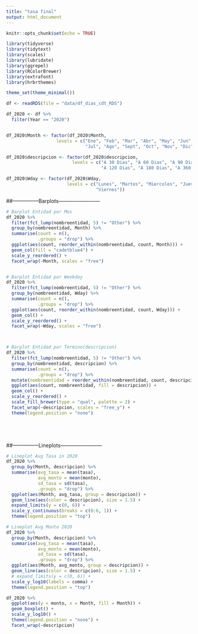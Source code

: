 ```yaml
---
title: "tasa final"
output: html_document
---
```


```r
knitr::opts_chunk$set(echo = TRUE)
```

```r
library(tidyverse)
library(tidytext)
library(scales)
library(lubridate)
library(ggrepel)
library(RColorBrewer)
library(extrafont)
library(hrbrthemes)

theme_set(theme_minimal())

df <- readRDS(file = "data/df_dias_cdt_RDS")

df_2020 <- df %>% 
  filter(Year == "2020")


df_2020$Month <- factor(df_2020$Month,
                   levels = c("Ene", "Feb", "Mar", "Abr", "May", "Jun",
                              "Jul", "Ago", "Sept", "Oct", "Nov", "Dic"))

df_2020$descripcion <- factor(df_2020$descripcion,
                         levels = c("A 30 Dias", "A 60 Dias", "A 90 Dias",
                                    "A 120 Dias", "A 180 Dias", "A 360 Dias"))

df_2020$Wday <- factor(df_2020$Wday,
                       levels = c("Lunes", "Martes", "Miercoles", "Jueves",
                                  "Viernes"))
```

##---------------Barplots------------------------

```r
# Barplot Entidad por Mes
df_2020 %>% 
  filter(fct_lump(nombreentidad, 5) != "Other") %>% 
  group_by(nombreentidad, Month) %>%
  summarise(count = n(),
            .groups = "drop") %>% 
  ggplot(aes(count, reorder_within(nombreentidad, count, Month))) +
  geom_col(fill = "cadetblue4") +
  scale_y_reordered() +
  facet_wrap(~Month, scales = "free")


# Barplot Entidad por Weekday
df_2020 %>% 
  filter(fct_lump(nombreentidad, 5) != "Other") %>% 
  group_by(nombreentidad, Wday) %>%
  summarise(count = n(),
            .groups = "drop") %>% 
  ggplot(aes(count, reorder_within(nombreentidad, count, Wday))) +
  geom_col() +
  scale_y_reordered() +
  facet_wrap(~Wday, scales = "free")



# Barplot Entidad por Termino(descripcion)
df_2020 %>% 
  filter(fct_lump(nombreentidad, 5) != "Other") %>% 
  group_by(nombreentidad, descripcion) %>% 
  summarise(count = n(),
            .groups = "drop") %>% 
  mutate(nombreentidad = reorder_within(nombreentidad, count, descripcion)) %>% 
  ggplot(aes(count, nombreentidad, fill = descripcion)) +
  geom_col() +
  scale_y_reordered() +
  scale_fill_brewer(type = "qual", palette = 2) +
  facet_wrap(~descripcion, scales = "free_y") +
  theme(legend.position = "none")



  
```








##---------------Lineplots------------------------

```r

# Lineplot Avg Tasa in 2020
df_2020 %>% 
  group_by(Month, descripcion) %>% 
  summarise(avg_tasa = mean(tasa),
            avg_monto = mean(monto),
            sd_tasa = sd(tasa),
            .groups = "drop") %>% 
  ggplot(aes(Month, avg_tasa, group = descripcion)) +
  geom_line(aes(color = descripcion), size = 1.5) +
  expand_limits(y = c(0, 6)) + 
  scale_y_continuous(breaks = c(0:6, 1)) +
  theme(legend.position = "top")

# Lineplot Avg Monto 2020
df_2020 %>% 
  group_by(Month, descripcion) %>% 
  summarise(avg_tasa = mean(tasa),
            avg_monto = mean(monto),
            sd_tasa = sd(tasa),
            .groups = "drop") %>% 
  ggplot(aes(Month, avg_monto, group = descripcion)) +
  geom_line(aes(color = descripcion), size = 1.5) +
  # expand_limits(y = c(0, 6)) + 
  scale_y_log10(labels = comma) +
  theme(legend.position = "top")
```

```r

df_2020 %>% 
  ggplot(aes(y = monto, x = Month, fill = Month)) +
  geom_boxplot() +
  scale_y_log10() +
  theme(legend.position = "none") +
  facet_wrap(~descripcion)
  
```

